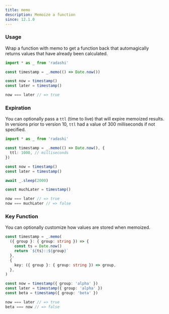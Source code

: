 ```yaml
---
title: memo
description: Memoize a function
since: 12.1.0
---
```


### Usage

Wrap a function with memo to get a function back that automagically returns values that have already been calculated.

```ts
import * as _ from 'radashi'

const timestamp = _.memo(() => Date.now())

const now = timestamp()
const later = timestamp()

now === later // => true
```

### Expiration

You can optionally pass a `ttl` (time to live) that will expire memoized results. In versions prior to version 10, `ttl` had a value of 300 milliseconds if not specified.

```ts
import * as _ from 'radashi'

const timestamp = _.memo(() => Date.now(), {
  ttl: 1000, // milliseconds
})

const now = timestamp()
const later = timestamp()

await _.sleep(2000)

const muchLater = timestamp()

now === later // => true
now === muchLater // => false
```

### Key Function

You can optionally customize how values are stored when memoized.

```ts
const timestamp = _.memo(
  ({ group }: { group: string }) => {
    const ts = Date.now()
    return `${ts}::${group}`
  },
  {
    key: ({ group }: { group: string }) => group,
  },
)

const now = timestamp({ group: 'alpha' })
const later = timestamp({ group: 'alpha' })
const beta = timestamp({ group: 'beta' })

now === later // => true
beta === now // => false
```
